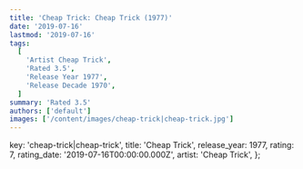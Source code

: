```yaml
---
title: 'Cheap Trick: Cheap Trick (1977)'
date: '2019-07-16'
lastmod: '2019-07-16'
tags:
  [
    'Artist Cheap Trick',
    'Rated 3.5',
    'Release Year 1977',
    'Release Decade 1970',
  ]
summary: 'Rated 3.5'
authors: ['default']
images: ['/content/images/cheap-trick|cheap-trick.jpg']
---
```


  key: 'cheap-trick|cheap-trick',
  title: 'Cheap Trick',
  release_year: 1977,
  rating: 7,
  rating_date: '2019-07-16T00:00:00.000Z',
  artist: 'Cheap Trick',
};

<MusicRating data={data} />
